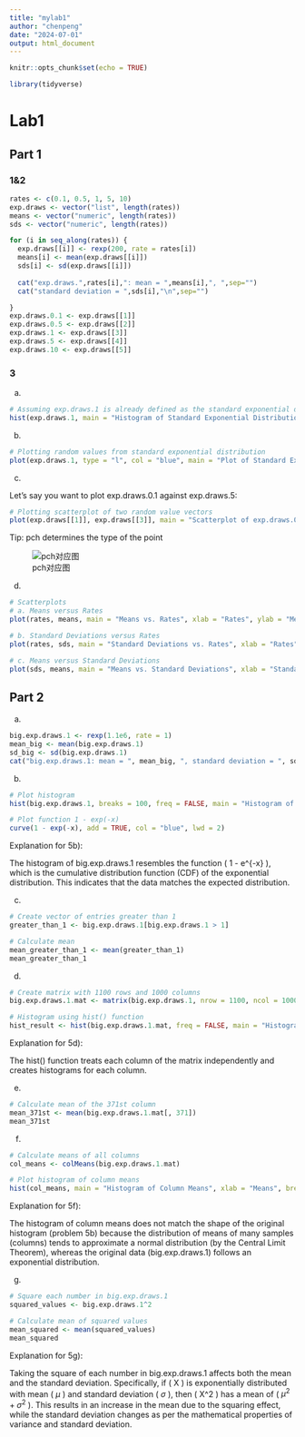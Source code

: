 ```yaml
---
title: "mylab1"
author: "chenpeng"
date: "2024-07-01"
output: html_document
---
```


```r
knitr::opts_chunk$set(echo = TRUE)
```

```r
library(tidyverse)
```

# Lab1
## Part 1
### 1&2
```r
rates <- c(0.1, 0.5, 1, 5, 10)
exp.draws <- vector("list", length(rates))
means <- vector("numeric", length(rates))
sds <- vector("numeric", length(rates))

for (i in seq_along(rates)) {
  exp.draws[[i]] <- rexp(200, rate = rates[i])
  means[i] <- mean(exp.draws[[i]])
  sds[i] <- sd(exp.draws[[i]])
  
  cat("exp.draws.",rates[i],": mean = ",means[i],", ",sep="")
  cat("standard deviation = ",sds[i],"\n",sep="")

}
exp.draws.0.1 <- exp.draws[[1]]
exp.draws.0.5 <- exp.draws[[2]]
exp.draws.1 <- exp.draws[[3]]
exp.draws.5 <- exp.draws[[4]]
exp.draws.10 <- exp.draws[[5]]
```
### 3
a.
```r
# Assuming exp.draws.1 is already defined as the standard exponential distribution
hist(exp.draws.1, main = "Histogram of Standard Exponential Distribution", xlab = "Values")
```

b.
```r
# Plotting random values from standard exponential distribution
plot(exp.draws.1, type = "l", col = "blue", main = "Plot of Standard Exponential Distribution", xlab = "Index", ylab = "Values")
```

c.

Let's say you want to plot exp.draws.0.1 against exp.draws.5:
```r
# Plotting scatterplot of two random value vectors
plot(exp.draws[[1]], exp.draws[[3]], main = "Scatterplot of exp.draws.0.1 vs. exp.draws.5", xlab = "exp.draws.0.1", ylab = "exp.draws.5", col = "red", pch = 16)

```

Tip: pch determines the type of the point

![pch对应图](https://img-blog.csdn.net/20160505151456877)

d.
```r
# Scatterplots
# a. Means versus Rates
plot(rates, means, main = "Means vs. Rates", xlab = "Rates", ylab = "Means", col = "blue", pch = 16)

# b. Standard Deviations versus Rates
plot(rates, sds, main = "Standard Deviations vs. Rates", xlab = "Rates", ylab = "Standard Deviations", col = "green", pch = 16)

# c. Means versus Standard Deviations
plot(sds, means, main = "Means vs. Standard Deviations", xlab = "Standard Deviations", ylab = "Means", col = "purple", pch = 16)
```

## Part 2
a.
```r
big.exp.draws.1 <- rexp(1.1e6, rate = 1)
mean_big <- mean(big.exp.draws.1)
sd_big <- sd(big.exp.draws.1)
cat("big.exp.draws.1: mean = ", mean_big, ", standard deviation = ", sd_big,"\n",sep="")
```

b.
```r
# Plot histogram
hist(big.exp.draws.1, breaks = 100, freq = FALSE, main = "Histogram of big.exp.draws.1", xlab = "Values")

# Plot function 1 - exp(-x)
curve(1 - exp(-x), add = TRUE, col = "blue", lwd = 2)

```

Explanation for 5b):

The histogram of big.exp.draws.1 resembles the function ( 1 - e^{-x} ), which is the cumulative distribution function (CDF) of the exponential distribution. This indicates that the data matches the expected distribution.

c.
```r
# Create vector of entries greater than 1
greater_than_1 <- big.exp.draws.1[big.exp.draws.1 > 1]

# Calculate mean
mean_greater_than_1 <- mean(greater_than_1)
mean_greater_than_1

```

d.
```r
# Create matrix with 1100 rows and 1000 columns
big.exp.draws.1.mat <- matrix(big.exp.draws.1, nrow = 1100, ncol = 1000)

# Histogram using hist() function
hist_result <- hist(big.exp.draws.1.mat, freq = FALSE, main = "Histogram using big.exp.draws.1.mat", xlab = "Values")

```

Explanation for 5d):

The hist() function treats each column of the matrix independently and creates histograms for each column.

e.
```r
# Calculate mean of the 371st column
mean_371st <- mean(big.exp.draws.1.mat[, 371])
mean_371st

```

f.
```r
# Calculate means of all columns
col_means <- colMeans(big.exp.draws.1.mat)

# Plot histogram of column means
hist(col_means, main = "Histogram of Column Means", xlab = "Means", breaks = 30)

```

Explanation for 5f):

The histogram of column means does not match the shape of the original histogram (problem 5b) because the distribution of means of many samples (columns) tends to approximate a normal distribution (by the Central Limit Theorem), whereas the original data (big.exp.draws.1) follows an exponential distribution.

g.
```r
# Square each number in big.exp.draws.1
squared_values <- big.exp.draws.1^2

# Calculate mean of squared values
mean_squared <- mean(squared_values)
mean_squared
```

Explanation for 5g):

Taking the square of each number in big.exp.draws.1 affects both the mean and the standard deviation. Specifically, if ( X ) is exponentially distributed with mean ( $\mu$ ) and standard deviation ( $\sigma$ ), then ( X^2 ) has a mean of ( $\mu ^2 + \sigma ^2$ ). This results in an increase in the mean due to the squaring effect, while the standard deviation changes as per the mathematical properties of variance and standard deviation.








